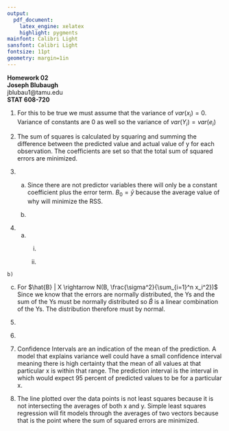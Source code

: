 ```yaml
---
output:
  pdf_document:
    latex_engine: xelatex
    highlight: pygments
mainfont: Calibri Light
sansfont: Calibri Light
fontsize: 11pt
geometry: margin=1in
---
```


**Homework 02**  
**Joseph Blubaugh**  
jblubau1@tamu.edu  
**STAT 608-720**  

\newpage

1.  For this to be true we must assume that the variance of $var(x_i) = 0$. Variance of constants are 0 as well so the variance of $var(Y_i) = var(e_i)$

\begin{align*}
         Y_i = & B_0 + B_1 X_i + e_i \\
    var(Y_i) = & var(B_0) + var(B_1 var(X_i)) + var(e_i) \\
    var(Y_i) = & var(e_i) \\
\end{align*}

2.  The sum of squares is calculated by squaring and summing the difference between the predicted value and actual value of y for each observation. The coefficients are set so that the total sum of squared errors are minimized.

3.  
    a) Since there are not predictor variables there will only be a constant coefficient plus the error term. $B_0 = \bar{y}$ because the average value of why will minimize the RSS.
\begin{displaymath}
\begin{bmatrix}
y_1 \\
y_2 \\
y_3 \\
y_4 \\
... \\
y_n \\
\end{bmatrix}
\mathbf{=}
\begin{bmatrix}
1     \\
1     \\
1     \\
1     \\
...   \\
1     \\
\end{bmatrix}
\mathbf{+}
\begin{bmatrix}
B_0   \\
\end{bmatrix}
\mathbf{+}
\begin{bmatrix}
e_1 \\
e_2 \\
e_3 \\
e_4 \\
... \\
e_n \\
\end{bmatrix}
\end{displaymath}
\begin{align*}
    Y_i = B_0 + e_i \\
\end{align*}

    b)  
\begin{align*}
      For, \hat{B} &= (X'X)^{-1} X'Y       \\
                                           \\
    E(\hat{B} | X) &= (X'X)^{-1} X'Y | X   \\
                   &= (X'X)^{-1} X' E(Y|X) \\
                   &= (X'X)^{-1} X'X B     \\
                   &= B                    \\
                                           \\
               Y_i &= B_0 n                \\
           \bar{Y} &= B_0                  \\
\end{align*}

4.
    a)
        i. 
\begin{displaymath}
\begin{bmatrix}
y_1 \\
y_2 \\
... \\
y_n \\
\end{bmatrix}
\mathbf{=}
\begin{bmatrix}
1 & x_1   \\
1 & x_2   \\
... & ... \\
1 & x_n   \\
\end{bmatrix}
\mathbf{+}
\begin{bmatrix}
B_0   \\
B_1   \\
\end{bmatrix}
\mathbf{+}
\begin{bmatrix}
e_1 \\
e_2 \\
... \\
e_n \\
\end{bmatrix}
\rightarrow y_i = B_0 + B_1 x + e_i
\end{displaymath}

        ii.  
\begin{align*}
    Y_i &= X_i B + e_i \\
    e_i &= Y - X_i B   \\
\end{align*}

\begin{displaymath}
\sum e_i^2 = e' e =
\begin{bmatrix}
    e_1 & e_2 & ... & ei \\
\end{bmatrix}
\begin{bmatrix}
    e_1 \\
    e_2 \\
    ... \\
    e_i \\
\end{bmatrix}
 = (Y - X_i B)'(Y - X_i B)
\end{displaymath}

\begin{align*}
    \frac{d}{dB} (Y - X_i B)'(Y - X_i B) &= -2X'(Y - XB) \\
    -2X'(Y - XB) &= 0 \\
    X'Y &= (X'X)B \\
    B &= (X'X)^{-1} X'Y \\
\end{align*}


    b)

\begin{align*}
    E(\hat{B} | X) &= (X'X)^{-1} X'Y | X                                       \\
                   &= (X'X)^{-1} X' E(Y|X)                                     \\
                   &= (X'X)^{-1} X'X B                                         \\
                   &= B                                                        \\
                                                                               \\
                    Var(\hat{B} | X) &= Var((X'X)^{-1} X'Y)                    \\
                                     &= (X'X)^{-1} X' Var(Y) X (X'X)^{-1}      \\
                                     &= (X'X)^{-1} X' Var(XB + e) X (X'X)^{-1} \\
                                     &= (X'X)^{-1} X' \sum X (X'X)^{-1}        \\
                                     &= (X'X)^{-1} X' \sigma^2 IX (X'X)^{-1}   \\
                                     &= \sigma^2 (X'X)^{-1} X'X(X'X)^{-1}      \\
 \frac{\sigma^2}{\sum_{i=1}^n x_i^2} &= \sigma^2 (X'X)^{-1}                    \\
\end{align*}
  
  c) 
For $\hat{B} | X \rightarrow N(B, \frac{\sigma^2}{\sum_{i=1}^n x_i^2})$   
Since we know that the errors are normally distributed, the Ys and the sum of the Ys must be normally distributed so $\hat{B}$ is a linear combination of the Ys. The distribution therefore must by normal.


5.  
\begin{displaymath}
X'X = 
\begin{bmatrix}
1 & \bar{x} \\
\bar{x} & \frac{1}{n} \sum_{i=1}^n x_i^2 \\ 
\end{bmatrix}
X'Y = 
\begin{bmatrix}
\sum_{i=1}^n y_i     \\
\sum_{i=1}^n x_i y_i \\
\end{bmatrix}
(X'X(^{-1}) = 
\frac{1}{SXX}
\begin{bmatrix}
\frac{1}{n} & \bar{-x} \\
\bar{-x} & 1           \\
\end{bmatrix}
\end{displaymath}

\begin{align*}
  \hat{B} &= (X'X)^{-1} X'Y           \\
          &= \frac{1}{SXX}
             \begin{bmatrix}
             \frac{1}{n} & \bar{-x}   \\
             \bar{-x} & 1             \\
             \end{bmatrix}          
             \begin{bmatrix}
             \sum_{i=1}^n y_i         \\
             \sum_{i=1}^n x_i y_i     \\
             \end{bmatrix}            \\
                                      \\
          &= \begin{bmatrix}
             \frac{1}{n} \sum_{i=1}^n y_i \sum_{i=1}^n x_i^2 - \bar{x} \sum_{i=1}^n x_i y_i \\
             \sum_{i=1}^n x_i y_i - \bar{x} \sum_{i=1}^n y_i                                \\
             \end{bmatrix}                                                                  \\
                                                                                            \\
          &= \begin{bmatrix}
             \frac{\bar{y} SXX - \bar{x} SXY}{SXX} \\
                                                   \\
             \frac{SXY}{SXX}                       \\
             \end{bmatrix}                         \\
                                                   \\
          &= \begin{bmatrix}
             \bar{y} - \hat{B} \bar{x} \\
             B                         \\
             \end{bmatrix}
\end{align*}

6.  
\begin{align*}
                    Var(a'\hat{B} | X) &= Var(a'(X'X)^{-1} X'Y)                      \\
                                       &= (X'X)^{-1} X' a Var(Y) X a'(X'X)^{-1}      \\
                                       &= (X'X)^{-1} X' a Var(XB + e) X a'(X'X)^{-1} \\
                                       &= (X'X)^{-1} X' \sum X a'(X'X)^{-1}          \\
                                       &= (X'X)^{-1} X' \sigma^2 IX a'(X'X)^{-1}     \\
                                       &= \sigma^2 (X'X)^{-1} X'X a'(X'X)^{-1}       \\
 \frac{a'\sigma^2}{\sum_{i=1}^n x_i^2} &= a'\sigma^2 (X'X)^{-1}                      \\
\end{align*}

7.  Confidence Intervals are an indication of the mean of the prediction. A model that explains variance well could have a small confidence interval meaning there is high certainty that the mean of all values at that particular x is within that range. The prediction interval is the interval in which would expect 95 percent of predicted values to be for a particular x.

8.  The line plotted over the data points is not least squares because it is not intersecting the averages of both x and y. Simple least squares regression will fit models through the averages of two vectors because that is the point where the sum of squared errors are minimized.


